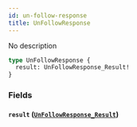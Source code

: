 ```yaml
---
id: un-follow-response
title: UnFollowResponse
---
```



No description


```graphql
type UnFollowResponse {
  result: UnFollowResponse_Result!
}
```


### Fields

#### `result` ([`UnFollowResponse_Result`](/docs/GraphQL/enums/un-follow-response-result))






